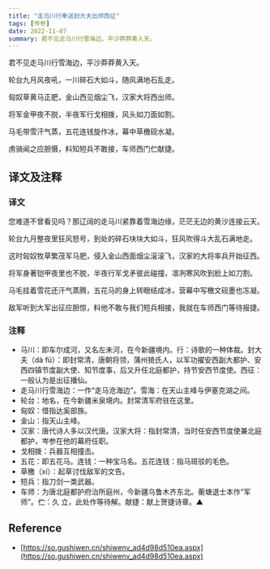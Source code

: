 ```yaml
---
title: "走马川行奉送封大夫出师西征"
tags: [岑参]
date: 2022-11-07
summary: 君不见走马川行雪海边，平沙莽莽黄入天。
---
```


君不见走马川行雪海边，平沙莽莽黄入天。

轮台九月风夜吼，一川碎石大如斗，随风满地石乱走。

匈奴草黄马正肥，金山西见烟尘飞，汉家大将西出师。

将军金甲夜不脱，半夜军行戈相拨，风头如刀面如割。

马毛带雪汗气蒸，五花连钱旋作冰，幕中草檄砚水凝。

虏骑闻之应胆慑，料知短兵不敢接，车师西门伫献捷。

## 译文及注释

### 译文

您难道不曾看见吗？那辽阔的走马川紧靠着雪海边缘，茫茫无边的黄沙连接云天。

轮台九月整夜里狂风怒号，到处的碎石块块大如斗，狂风吹得斗大乱石满地走。

这时匈奴牧草繁茂军马肥，侵入金山西面烟尘滚滚飞，汉家的大将率兵开始征西。

将军身著铠甲夜里也不脱，半夜行军戈矛彼此碰撞，凛冽寒风吹到脸上如刀割。

马毛挂着雪花还汗气蒸腾，五花马的身上转眼结成冰，营幕中写檄文砚墨也冻凝。

敌军听到大军出征应胆惊，料他不敢与我们短兵相接，我就在车师西门等待报捷。

### 注释

- 马川：即车尔成河，又名左未河，在今新疆境内。行：诗歌的一种体裁。封大夫（dà fū）：即封常清，唐朝将领，蒲州猗氏人，以军功擢安西副大都护、安西四镇节度副大使、知节度事，后又升任北庭都护，持节安西节度使。西征：一般认为是出征播仙。
- 走马川行雪海边：一作“走马沧海边”。雪海：在天山主峰与伊塞克湖之间。
- 轮台：地名，在今新疆米泉境内。封常清军府驻在这里。
- 匈奴：借指达奚部族。
- 金山：指天山主峰。
- 汉家：唐代诗人多以汉代唐。汉家大将：指封常清，当时任安西节度使兼北庭都护，岑参在他的幕府任职。
- 戈相拨：兵器互相撞击。
- 五花：即五花马。连钱：一种宝马名。五花连钱：指马斑驳的毛色。
- 草檄（xí）：起草讨伐敌军的文告。
- 短兵：指刀剑一类武器。
- 车师：为唐北庭都护府治所庭州，今新疆乌鲁木齐东北。蘅塘退士本作“军师”。伫：久
  立，此处作等待解。献捷：献上贺捷诗章。▲

## Reference

- [https://so.gushiwen.cn/shiwenv_ad4d98d510ea.aspx](https://so.gushiwen.cn/shiwenv_ad4d98d510ea.aspx)